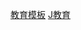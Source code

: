 {{template category
| type = 信息框
| description = 與[[教育|教育]]相關的信息框模板。
}}

[[Category:教育模板|]]
[[Category:社會和社會科學信息框模板‎|J教育]]